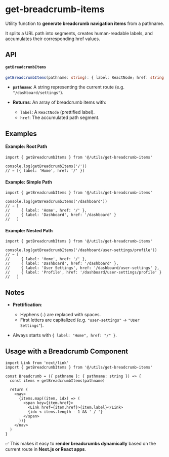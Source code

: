 
<Meta title='helpers/array-of-paths' />

# get-breadcrumb-items

Utility function to **generate breadcrumb navigation items** from a pathname.

It splits a URL path into segments, creates human-readable labels, and accumulates their corresponding href values.

## API

#### `getBreadcrumbItems`

```ts
getBreadcrumbItems(pathname: string): { label: ReactNode; href: string }[]
```

- **`pathname`**: A string representing the current route (e.g. `"/dashboard/settings"`).
- **Returns**: An array of breadcrumb items with:

  - `label`: A `ReactNode` (prettified label).
  - `href`: The accumulated path segment.

## Examples

#### <b>Example: Root Path</b>

```tsx
import { getBreadcrumbItems } from '@/utils/get-breadcrumb-items'

console.log(getBreadcrumbItems('/'))
// → [{ label: 'Home', href: '/' }]
```

#### <b>Example: Simple Path</b>

```tsx
import { getBreadcrumbItems } from '@/utils/get-breadcrumb-items'

console.log(getBreadcrumbItems('/dashboard'))
// → [
//     { label: 'Home', href: '/' },
//     { label: 'Dashboard', href: '/dashboard' }
//   ]
```

#### <b>Example: Nested Path</b>

```tsx
import { getBreadcrumbItems } from '@/utils/get-breadcrumb-items'

console.log(getBreadcrumbItems('/dashboard/user-settings/profile'))
// → [
//     { label: 'Home', href: '/' },
//     { label: 'Dashboard', href: '/dashboard' },
//     { label: 'User Settings', href: '/dashboard/user-settings' },
//     { label: 'Profile', href: '/dashboard/user-settings/profile' }
//   ]
```

## Notes

- **Prettification**:

  - Hyphens (`-`) are replaced with spaces.
  - First letters are capitalized (e.g. `"user-settings"` → `"User Settings"`).

- Always starts with `{ label: "Home", href: "/" }`.

## Usage with a Breadcrumb Component

```tsx
import Link from 'next/link'
import { getBreadcrumbItems } from '@/utils/get-breadcrumb-items'

const Breadcrumb = ({ pathname }: { pathname: string }) => {
  const items = getBreadcrumbItems(pathname)

  return (
    <nav>
      {items.map((item, idx) => (
        <span key={item.href}>
          <Link href={item.href}>{item.label}</Link>
          {idx < items.length - 1 && ' / '}
        </span>
      ))}
    </nav>
  )
}
```

✅ This makes it easy to **render breadcrumbs dynamically** based on the current route in **Next.js or React apps**.
